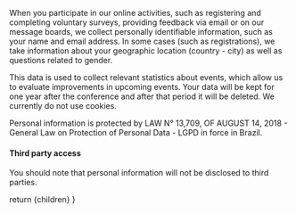 

<Head>
  <title>Privacy Policy</title>
</Head>

<Heading label="Privacy Policy" color="red" bubble />

When you participate in our online activities, such as registering and completing voluntary surveys, providing feedback via email or on our message boards, we collect personally identifiable information, such as your name and email address. In some cases (such as registrations), we take information about your geographic location (country - city) as well as questions related to gender.

This data is used to collect relevant statistics about events, which allow us to evaluate improvements in upcoming events. Your data will be kept for one year after the conference and after that period it will be deleted. We currently do not use cookies.

Personal information is protected by LAW N° 13,709, OF AUGUST 14, 2018 - General Law on Protection of Personal Data - LGPD in force in Brazil.

#### Third party access
You should note that personal information will not be disclosed to third parties.

  return <MdxLayout>{children}</MdxLayout>
}